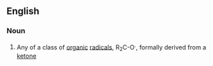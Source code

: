 ==English==

===Noun===
{{wikipedia}}
{{en-noun}}

#{{organic chemistry}} Any of a class of [[organic]] [[radical]]s, R<sub>2</sub>C-O<sup>.</sup>, formally derived from a [[ketone]]